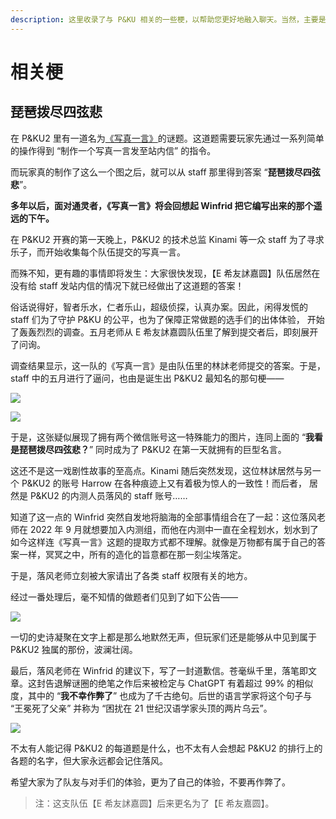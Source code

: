 ```yaml
---
description: 这里收录了与 P&KU 相关的一些梗，以帮助您更好地融入聊天。当然，主要是为了介绍“琵琶拨尽四弦悲”。
---
```


# 相关梗

## 琵琶拨尽四弦悲

在 P&KU2 里有一道名为[《写真一言》](../solutions/01-mi-yu-qu/16-xie-zhen-yi-yan.mdx)的谜题。这道题需要玩家先通过一系列简单的操作得到 “制作一个写真一言发至站内信” 的指令。

而玩家真的制作了这么一个图之后，就可以从 staff 那里得到答案 “**琵琶拨尽四弦悲**”。

**多年以后，面对通灵者，《写真一言》将会回想起 Winfrid 把它编写出来的那个遥远的下午。**

在 P&KU2 开赛的第一天晚上，P&KU2 的技术总监 Kinami 等一众 staff 为了寻求乐子，而开始收集每个队伍提交的写真一言。

而殊不知，更有趣的事情即将发生：大家很快发现，【E 希友訹嘉圆】队伍居然在没有给 staff 发站内信的情况下就已经做出了这道题的答案！

俗话说得好，智者乐水，仁者乐山，超级侦探，认真办案。因此，闲得发慌的 staff 们为了守护 P&KU 的公平，也为了保障正常做题的选手们的出体体验，
开始了轰轰烈烈的调查。五月老师从 E 希友訹嘉圆队伍里了解到提交者后，即刻展开了问询。

调查结果显示，这一队的《写真一言》是由队伍里的林訹老师提交的答案。于是，staff 中的五月进行了逼问，也由是诞生出 P&KU2 最知名的那句梗——

![](https://lh5.googleusercontent.com/WBRJH1fStaz63ds4pC2rKdfbV209krAaxv_uFiGTgrpivRXAWIz0sthNkrdtZkjNQx2eOdUpCFzRzFElcJ8Yi7RCRmpNVcTuFQ8Y3MTNFwlMtogj4AapkODMrNMRcfi4CJZu4BNACF1g7eMhE5USYwY)

![](./xiang-guan-geng.assets/image_2.webp)

于是，这张疑似展现了拥有两个微信账号这一特殊能力的图片，连同上面的 “**我看是琵琶拨尽四弦悲？**” 同时成为了 P&KU2 在第一天就拥有的巨型名言。

这还不是这一戏剧性故事的至高点。Kinami 随后突然发现，这位林訹居然与另一个 P&KU2 的账号 Harrow 在各种痕迹上又有着极为惊人的一致性！而后者，
居然是 P&KU2 的内测人员落风的 staff 账号……

知道了这一点的 Winfrid 突然自发地将脑海的全部事情组合在了一起：这位落风老师在 2022 年 9 月就想要加入内测组，而他在内测中一直在全程划水，划水到了如今这样连《写真一言》这题的提取方式都不理解。就像是万物都有属于自己的答案一样，冥冥之中，所有的造化的旨意都在那一刻尘埃落定。

于是，落风老师立刻被大家请出了各类 staff 权限有关的地方。

经过一番处理后，毫不知情的做题者们见到了如下公告——

![](./xiang-guan-geng.assets/image_3.webp)

一切的史诗凝聚在文字上都是那么地默然无声，但玩家们还是能够从中见到属于 P&KU2 独属的那份，波澜壮阔。

最后，落风老师在 Winfrid 的建议下，写了一封道歉信。苍毫纵千里，落笔即文章。这封告退解谜圈的绝笔之作后来被检定与 ChatGPT 有着超过 99% 的相似度，其中的 “**我不幸作弊了**” 也成为了千古绝句。后世的语言学家将这个句子与 “王冕死了父亲” 并称为 “困扰在 21 世纪汉语学家头顶的两片乌云”。

![](./xiang-guan-geng.assets/image_4.webp)

不太有人能记得 P&KU2 的每道题是什么，也不太有人会想起 P&KU2 的排行上的各题的名字，但大家永远都会记住落风。

希望大家为了队友与对手们的体验，更为了自己的体验，不要再作弊了。

> 注：这支队伍【E 希友訹嘉圆】后来更名为了【E 希友嘉圆】。
